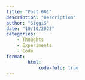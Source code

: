 ```yaml
---
title: "Post 001"
description: "Description"
author: "SiggiS"
date: "10/10/2023"
categories:
    - Thoughts
    - Experiments
    - Code
format:
        html:
            code-fold: true
---
```

